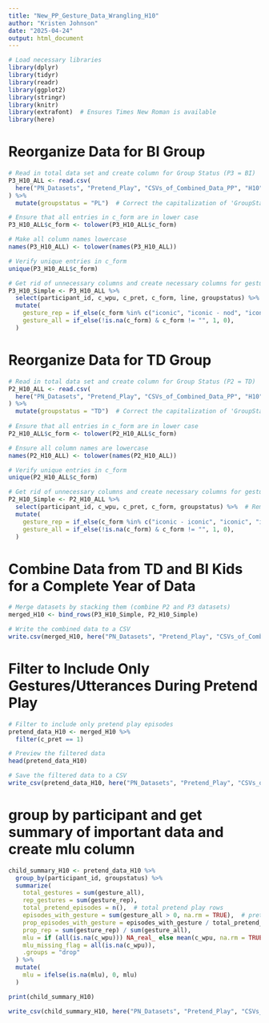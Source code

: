```yaml
---
title: "New_PP_Gesture_Data_Wrangling_H10"
author: "Kristen Johnson"
date: "2025-04-24"
output: html_document
---
```


```r
# Load necessary libraries
library(dplyr)
library(tidyr)
library(readr)
library(ggplot2)
library(stringr)
library(knitr)
library(extrafont)  # Ensures Times New Roman is available
library(here)
```

# Reorganize Data for BI Group
```r
# Read in total data set and create column for Group Status (P3 = BI)
P3_H10_ALL <- read.csv(
  here("PN_Datasets", "Pretend_Play", "CSVs_of_Combined_Data_PP", "H10", "P3_H10_ALL.csv")
) %>%
  mutate(groupstatus = "PL")  # Correct the capitalization of 'GroupStatus' to lowercase

# Ensure that all entries in c_form are in lower case
P3_H10_ALL$c_form <- tolower(P3_H10_ALL$c_form)

# Make all column names lowercase
names(P3_H10_ALL) <- tolower(names(P3_H10_ALL))

# Verify unique entries in c_form
unique(P3_H10_ALL$c_form)
```

```r
# Get rid of unnecessary columns and create necessary columns for gestures
P3_H10_Simple <- P3_H10_ALL %>% 
  select(participant_id, c_wpu, c_pret, c_form, line, groupstatus) %>%  # Removed unnecessary columns
  mutate(
    gesture_rep = if_else(c_form %in% c("iconic", "iconic - nod", "iconic - iconic - point", "iconic - iconic", "point - iconic", "ioonic", "metaphoric", "demo"), 1, 0),
    gesture_all = if_else(!is.na(c_form) & c_form != "", 1, 0),
  )
```

# Reorganize Data for TD Group
```r
# Read in total data set and create column for Group Status (P2 = TD)
P2_H10_ALL <- read.csv(
  here("PN_Datasets", "Pretend_Play", "CSVs_of_Combined_Data_PP", "H10", "P2_H10_ALL.csv")
) %>%
  mutate(groupstatus = "TD")  # Correct the capitalization of 'GroupStatus' to lowercase
  
# Ensure that all entries in c_form are in lower case
P2_H10_ALL$c_form <- tolower(P2_H10_ALL$c_form)

# Ensure all column names are lowercase
names(P2_H10_ALL) <- tolower(names(P2_H10_ALL))

# Verify unique entries in c_form
unique(P2_H10_ALL$c_form)
```

```r
# Get rid of unnecessary columns and create necessary columns for gestures
P2_H10_Simple <- P2_H10_ALL %>% 
  select(participant_id, c_wpu, c_pret, c_form, groupstatus) %>%  # Removed unnecessary columns
  mutate(
    gesture_rep = if_else(c_form %in% c("iconic - iconic", "iconic", "iconic~",  "iconic - iconic - beat - iconic - point", "iconic - iconic - flip", "point - point - iconic", "beat - iconic", "point - iconic", "hold + iconic - iconic - flip", "iconic + hold", "nod - iconic", "flip - iconic - flip", "iconic - iconic - demo", "point -iconic", "flip - iconic - beat", "iconic - palm", "demo - demo", "demo", "metaphoric"), 1, 0),
    gesture_all = if_else(!is.na(c_form) & c_form != "", 1, 0),
  )
```

# Combine Data from TD and BI Kids for a Complete Year of Data
```r
# Merge datasets by stacking them (combine P2 and P3 datasets)
merged_H10 <- bind_rows(P3_H10_Simple, P2_H10_Simple)

# Write the combined data to a CSV
write.csv(merged_H10, here("PN_Datasets", "Pretend_Play", "CSVs_of_Combined_Data_PP", "merged_H10.csv"))
```

# Filter to Include Only Gestures/Utterances During Pretend Play
```r
# Filter to include only pretend play episodes 
pretend_data_H10 <- merged_H10 %>%
  filter(c_pret == 1)

# Preview the filtered data
head(pretend_data_H10)

# Save the filtered data to a CSV
write_csv(pretend_data_H10, here("PN_Datasets", "Pretend_Play", "CSVs_of_Combined_Data_PP", "pretend_data_H10_allgestures.csv"))
```

# group by participant and get summary of important data and create mlu column
```r
child_summary_H10 <- pretend_data_H10 %>%
  group_by(participant_id, groupstatus) %>%
  summarize(
    total_gestures = sum(gesture_all),
    rep_gestures = sum(gesture_rep),
    total_pretend_episodes = n(),  # total pretend play rows
    episodes_with_gesture = sum(gesture_all > 0, na.rm = TRUE),  # pretend episodes where gesture occurred
    prop_episodes_with_gesture = episodes_with_gesture / total_pretend_episodes,
    prop_rep = sum(gesture_rep) / sum(gesture_all),
    mlu = if (all(is.na(c_wpu))) NA_real_ else mean(c_wpu, na.rm = TRUE),
    mlu_missing_flag = all(is.na(c_wpu)),
    .groups = "drop"
  ) %>%
  mutate(
    mlu = ifelse(is.na(mlu), 0, mlu)
  )

print(child_summary_H10)

write_csv(child_summary_H10, here("PN_Datasets", "Pretend_Play", "CSVs_of_Combined_Data_PP", "child_summary_H10.csv"))
```

